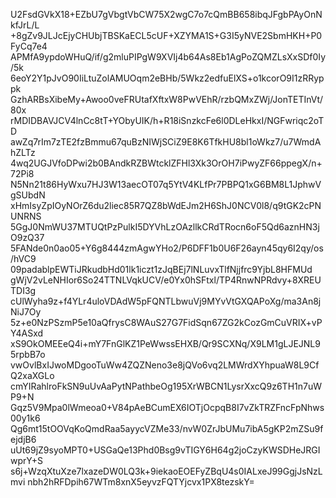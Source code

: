 U2FsdGVkX18+EZbU7gVbgtVbCW75X2wgC7o7cQmBB658ibqJFgbPAyOnNkfJrL/L
+8gZv9JLJcEjyCHUbjTBSKaECL5cUF+XZYMA1S+G3I5yNVE2SbmHKH+P0FyCq7e4
APMfA9ypdoWHuQ/if/g2mluPIPgW9XVIj4b64As8Eb1AgPoZQMZLsXxSDf0Iy/5k
6eoY2Y1pJvO90IiLtuZolAMUOqm2eBHb/5Wkz2edfuElXS+o1kcorO9I1zRRyppk
GzhARBsXibeMy+Awoo0veFRUtafXftxW8PwVEhR/rzbQMxZWj/JonTETInVt/80x
rMDIDBAVJCV4lnCc8tT+YObyUIK/h+R18iSnzkcFe6l0DLeHkxI/NGFwriqc2oTD
awZq7rIm7zTE2fzBmmu67quBzNIWjSCiZ9E8K6TfkHU8bl1oWkz7/u7WmdAhZLTz
4wq2UGJVfoDPwi2b0BAndkRZBWtcklZFHl3Xk3OrOH7iPwyZF66ppegX/n+72Pi8
N5Nn21t86HyWxu7HJ3W13aecOT07q5YtV4KLfPr7PBPQ1xG6BM8L1JphwVgSUbdN
xHmIsyZpIOyNOrZ6du2liec85R7QZ8bWdEJm2H6ShJ0NCV0l8/q9tGK2cPNUNRNS
5GgJ0NmWU37MTUQtPzPulkI5DYVhLzOAzllkCRdTRocn6oF5Qd6aznHN3jO9zQ37
5FANde0n0ao05+Y6g8444zmAgwYHo2/P6DFF1b0U6F26ayn45qy6I2qy/os/hVC9
09padablpEWTiJRkudbHd01lk1iczt1zJqBEj7lNLuvxTlfNjjfrc9YjbL8HFMUd
gWjV2vLeNHIor6So24TTNLVqkUCV/e0Yx0hSFtxl/TP4RnwNPRdvy+8XREUTDI3g
cUlWyha9z+f4YLr4uloVDAdW5pFQNTLbwuVj9MYvVtGXQAPoXg/ma3An8jNiJ7Oy
5z+e0NzPSzmP5e10aQfrysC8WAuS27G7FidSqn67ZG2kCozGmCuVRIX+vPY4ASxd
xS9OkOMEEeQ4i+mY7FnGlKZ1PeWwssEHXB/Qr9SCXNq/X9LM1gLJEJNL95rpbB7o
vwOvlBxIJwoMDgooTuWw4ZQZNeno3e8jQVo6vq2LMWrdXYhpuaW8L9CfQ2xaXGLo
cmYIRahlroFkSN9uUvAaPytNPathbeOg195XrWBCN1LysrXxcQ9z6TH1n7uWP9+N
Gqz5V9Mpa0lWmeoa0+V84pAeBCumEX6IOTjOcpqB8I7vZkTRZFncFpNhws00y1k6
Qg6mt15tOOVqKoQmdRaa5ayycVZMe33/nvW0ZrJbUMu7ibA5gKP2mZSu9fejdjB6
uUt69jZ9syoMPT0+USGaQe13Phd0Bsg9vTIGY6H64g2joCzyKWSDHeJRGIwprY+S
s6j+WzqXtuXze7lxazeDW0LQ3k+9iekaoEOEFyZBqU4s0IALxeJ99GgjJsNzLmvi
nbh2hRFDpih67WTm8xnX5eyvzFQTYjcvx1PX8tezskY=
